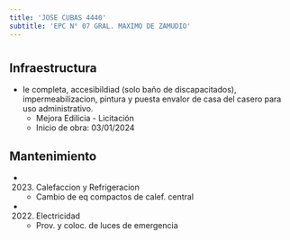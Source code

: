 ```yaml
---
title: 'JOSE CUBAS 4440'
subtitle: 'EPC N° 07 GRAL. MAXIMO DE ZAMUDIO'
---
```


#
## Infraestructura

* Ie completa, accesibildiad (solo baño de discapacitados), impermeabilizacion, pintura y puesta envalor de casa del casero para uso administrativo. 
    + Mejora Edilicia - Licitación 
    + Inicio de obra: 03/01/2024 






## Mantenimiento

*  (2023) Calefaccion y Refrigeracion 
    + Cambio de eq compactos de calef. central

*  (2022) Electricidad 
    + Prov. y coloc. de luces de emergencia



